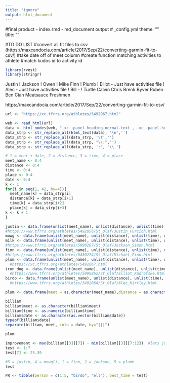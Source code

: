 ```yaml
---
title: "ignore"
output: html_document
---
```


#final product - index.rmd - md_document output
# _config.yml theme: "" title: ""

#TO DO LIST
#convert all fit files to csv (https://maxcandocia.com/article/2017/Sep/22/converting-garmin-fit-to-csv/)
#take date off of meet column
#create function matching activities to athlete 
#match kudos id to activity id


```r
library(rvest)
library(stringr)
```
Justin  !
Jackson !
Owen    !
Mike Finn !
Plumb   !
Elliot - Just have activities file ! 
Alec - Just have activities file   !
Bill - !
Turtle 
Calvin
Chris Brenk
Byver 
Ruben 
Ben
Cian
Meatsauce
Freshmen 

https://maxcandocia.com/article/2017/Sep/22/converting-garmin-fit-to-csv/
```r
url <- "https://xc.tfrrs.org/athletes/5492067.html" 

web <- read_html(url)
data <- html_nodes(web, ".xc .panel-heading-normal-text , .xc .panel-heading-text")
data_strp <- str_replace_all(html_text(data), '\n','') 
data_strp <- str_replace_all(data_strp, '\t','')
data_strp <- str_replace_all(data_strp, "\\.",'')
data_strp <- str_replace_all(data_strp, ':', '\\.')

# 1 = meet + date, 2 = distance, 3 = time, 4 = place 
meet_name <- 0:4
distance <- 0:4
time <- 0:4
place <- 0:4
date <- 0:4
k <- 1
for(i in seq(1, 42, by=4)){
  meet_name[k] = data_strp[i]
  distance[k] = data_strp[i+1]
  time[k] = data_strp[i+2]
  place[k] = data_strp[i+3]
k <- k + 1  
}

justin <- data.frame(unlist(meet_name), unlist(distance), unlist(time), unlist(place))
#https://www.tfrrs.org/athletes/5492056/St_Olaf/Justin_Furcich.html
mowg <- data.frame(unlist(meet_name), unlist(distance), unlist(time), unlist(place)) #https://www.tfrrs.org/athletes/5990269/St_Olaf/Owen_Wright.html
milk <- data.frame(unlist(meet_name), unlist(distance), unlist(time), unlist(place))
#https://www.tfrrs.org/athletes/5990267/St_Olaf/Jackson_Simon.html
finn <- data.frame(unlist(meet_name), unlist(distance), unlist(time), unlist(place))
#https://www.tfrrs.org/athletes/6430274/St_Olaf/Michael_Finn.html
plum <- data.frame(unlist(meet_name), unlist(distance), unlist(time), unlist(place))
  #https://xc.tfrrs.org/athletes/5492067.html
iron_dog <- data.frame(unlist(meet_name), unlist(distance), unlist(time), unlist(place))
  #https://www.tfrrs.org/athletes/5990262/St_Olaf/Elliot_Kadrofske.html
birdo <- data.frame(unlist(meet_name), unlist(distance), unlist(time), unlist(place))
  #https://www.tfrrs.org/athletes/5492064/St_Olaf/Alec_Kirtley.html

plum <- data.frame(meet = as.character(meet_name),distance = as.character(distance),time = as.numeric(as.character(time)), place = as.character(place))

billiam
billiam$meet <- as.character(billiam$meet)
billiam$time <- as.numeric(billiam$time)
billiam$date <- as.character(as.vector(billiam$date))
typeof(billiam$date)
separate(billiam, meet, into = date, by="|||")

plum

improvement <- max(billiam[[3]][7]) - min(billiam[[3]][7:12])  #lets just do it manually...
test <- 1:7
test[7] <- 25.39

#3 = justin, 4 = mowgli, 1 = finn, 2 = jackson, 5 = plumb
test

PR <- tibble(person = c(1:5, "birdo", "ell"), best_time = test)



```

